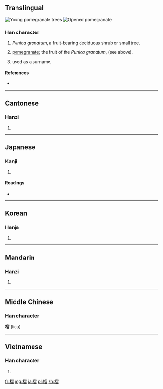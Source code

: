 ==Translingual==
[[File:Punica.granatum(01).jpg|thumb|right|Young pomegranate trees]]
[[File:Pomegranate DSW.JPG|thumb|right|Opened pomegranate]]

===Han character===
{{Han char|rn=75|rad=木|as=10|sn=14|four=4796<sub>2</sub>|canj=木竹竹田 (DHHW)}}

# {{sense|botany}} ''Punica granatum'', a fruit-bearing deciduous shrub or small tree.  
# {{sense|fruit}} [[pomegranate]]; the fruit of the ''Punica granatum'', (see above).  
# used as a surname.  

====References====
* {{Han ref|kx=0544.240|dkj=15280|dj=0932.080|hdz=21267.050|uh=69B4|ud=27060|bh=BA68|bd=47720}}

----

==Cantonese==
===Hanzi===
{{yue-hanzi|jyut=|y=lau4}}

# {{defn|lang=yue|sort=木10}}

----

==Japanese==
===Kanji===
{{ja-kanji|grade=|rs=木10}}

# {{defn|lang=ja|sort=木10}}

====Readings====
* {{ja-readings|on=[[りゅう]] (ryū)|kun=[[ざくろ]] (zakuro)}}

----

==Korean==
===Hanja===
{{ko-hanja|hangeul=[[류]]>[[유]]|eumhun=|rv=ryu>yu|mr=ryu>yu|y=lyu>yu}}

# {{defn|lang=ko|sort=木10}}

----

==Mandarin==
===Hanzi===
{{cmn-hanzi|pin=[[liú]] ([[liu2]])|wg=liu<sup>2</sup>}}

# {{defn|lang=cmn|sort=木10}}

----

==Middle Chinese==
===Han character===

'''榴''' (liou)

----

==Vietnamese==
===Han character===
{{vi-hantu|[[lựu]]|rs=木10}}

# {{defn|lang=vi|sort=木10}}

[[fr:榴]]
[[mg:榴]]
[[ja:榴]]
[[pl:榴]]
[[zh:榴]]